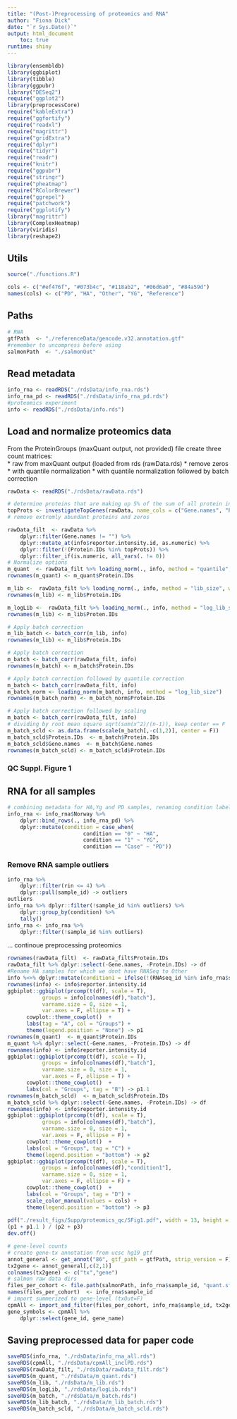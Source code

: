 ```yaml
---
title: "(Post-)Preprocessing of proteomics and RNA"
author: "Fiona Dick"
date: "`r Sys.Date()`"
output: html_document
	toc: true
runtime: shiny
---
```


```r
library(ensembldb)
library(ggbiplot)
library(tibble)
library(ggpubr)
library("DESeq2")
require("ggplot2")
library(preprocessCore)
require("kableExtra")
require("ggfortify")
require("readxl")
require("magrittr")
require("gridExtra")
require("dplyr")
require("tidyr")
require("readr")
require("knitr")
require("ggpubr")
require("stringr")
require("pheatmap")
require("RColorBrewer")
require("ggrepel")
require("patchwork")
require("ggplotify")
library("magrittr")
library(ComplexHeatmap)
library(viridis)
library(reshape2)
```

##  Utils

```r
source("./functions.R")
```

```r
cols <- c("#ef476f", "#073b4c", "#118ab2", "#06d6a0", "#84a59d")
names(cols) <- c("PD", "HA", "Other", "YG", "Reference") 
```


## Paths

```r
# RNA
gtfPath  <- "./referenceData/gencode.v32.annotation.gtf"
#remember to uncompress before using
salmonPath  <- "./salmonOut"
```


## Read metadata

```r
info_rna <- readRDS("./rdsData/info_rna.rds") 
info_rna_pd <- readRDS("./rdsData/info_rna_pd.rds")
#proteomics experiment 
info <- readRDS("./rdsData/info.rds")
```



## Load and normalize proteomics data 

From the ProteinGroups (maxQuant output, not provided) file create three count matrices:  
* raw from maxQuant output (loaded from rds (rawData.rds)
* remove zeros
* with quantile normalization 
* with quantile normalization followed by batch correction

```r
rawData <- readRDS("./rdsData/rawData.rds")
```

```r
# determine proteins that are making up 5% of the sum of all protein intensities in more than n samples
topProts <- investigateTopGenes(rawData, name_cols = c("Gene.names", "Protein.IDs"))[[1]][,"Protein.IDs"]
# remove extremly abundant proteins and zeros

rawData_filt  <- rawData %>%
	dplyr::filter(Gene.names != "") %>%
  	dplyr::mutate_at(info$reporter.intensity.id, as.numeric) %>%
	dplyr::filter(!(Protein.IDs %in% topProts)) %>%
	dplyr::filter_if(is.numeric, all_vars(. != 0)) 
# Normalize options
m_quant  <- rawData_filt %>% loading_norm(., info, method = "quantile", within_batch = T, use_median = T, name_cols = c("Gene.names", "Protein.IDs")) 
rownames(m_quant) <- m_quant$Protein.IDs

m_lib <-  rawData_filt %>% loading_norm(., info, method = "lib_size", within_batch = T, use_median = T, name_cols = c("Gene.names", "Protein.IDs"))  
rownames(m_lib) <- m_lib$Protein.IDs

m_logLib <-  rawData_filt %>% loading_norm(., info, method = "log_lib_size", within_batch = T, use_median = T, name_cols = c("Gene.names", "Protein.IDs")) 
rownames(m_lib) <- m_lib$Proten.IDs

# Apply batch correction 
m_lib_batch <- batch_corr(m_lib, info)
rownames(m_lib) <- m_lib$Protein.IDs

# Apply batch correction 
m_batch <- batch_corr(rawData_filt, info)
rownames(m_batch) <- m_batch$Protein.IDs

# Apply batch correction followed by quantile correction
m_batch <- batch_corr(rawData_filt, info)
m_batch_norm <- loading_norm(m_batch, info, method = "log_lib_size")
rownames(m_batch_norm) <- m_batch_norm$Protein.IDs

# Apply batch correction followed by scaling
m_batch <- batch_corr(rawData_filt, info)
# dividing by root mean square sqrt(sum(x^2)/(n-1)), keep center == F 
m_batch_scld <- as.data.frame(scale(m_batch[,-c(1,2)], center = F))
m_batch_scld$Protein.IDs  <- m_batch$Protein.IDs
m_batch_scld$Gene.names  <- m_batch$Gene.names
rownames(m_batch_scld) <- m_batch_scld$Protein.IDs
```

### QC Suppl. Figure 1

## RNA for all samples

```r
# combining metadata for HA,Yg and PD samples, renaming condition labels
info_rna <- info_rna$Norway %>%
	dplyr::bind_rows(., info_rna_pd) %>%
	dplyr::mutate(condition = case_when(
					    condition == "0" ~ "HA",
					    condition == "1" ~ "YG",
					    condition == "Case" ~ "PD"))
```

### Remove RNA sample outliers


```r
info_rna %>% 
	dplyr::filter(rin <= 4) %>%
	dplyr::pull(sample_id) -> outliers
outliers
info_rna %>% dplyr::filter(!sample_id %in% outliers) %>% 
	dplyr::group_by(condition) %>%
	tally()
info_rna <- info_rna %>%
	dplyr::filter(!sample_id %in% outliers)

```

... continoue preprocessing proteomics

```r
rownames(rawData_filt)  <- rawData_filt$Protein.IDs
rawData_filt %>% dplyr::select(-Gene.names, -Protein.IDs) -> df
#Rename HA samples for which we dont have RNASeq to Other
info %<>% dplyr::mutate(condition1 = ifelse(!(RNAseq_id %in% info_rna$sample_id),"Other", condition1))
rownames(info) <- info$reporter.intensity.id
ggbiplot::ggbiplot(prcomp(t(df), scale = T),
		   groups = info[colnames(df),"batch"],
		   varname.size = 0, size = 1,
		   var.axes = F, ellipse = T) +
	  cowplot::theme_cowplot()  +
	  labs(tag = "A", col = "Groups") +
	  theme(legend.position = "None") -> p1
rownames(m_quant)  <- m_quant$Protein.IDs
m_quant %>% dplyr::select(-Gene.names, -Protein.IDs) -> df
rownames(info) <- info$reporter.intensity.id
ggbiplot::ggbiplot(prcomp(t(df), scale = T),
		   groups = info[colnames(df),"batch"],
		   varname.size = 0, size = 1,
		   var.axes = F, ellipse = T) +
	  cowplot::theme_cowplot()  +
	  labs(col = "Groups", tag = "B") -> p1.1
rownames(m_batch_scld)  <- m_batch_scld$Protein.IDs
m_batch_scld %>% dplyr::select(-Gene.names, -Protein.IDs) -> df
rownames(info) <- info$reporter.intensity.id
ggbiplot::ggbiplot(prcomp(t(df), scale = T),
		   groups = info[colnames(df),"batch"],
		   varname.size = 0, size = 1,
		   var.axes = F, ellipse = F) +
	  cowplot::theme_cowplot()  +
	  labs(col = "Groups", tag = "C") +
	  theme(legend.position = "bottom") -> p2
ggbiplot::ggbiplot(prcomp(t(df), scale = T),
		   groups = info[colnames(df),"condition1"],
		   varname.size = 0, size = 1,
		   var.axes = F, ellipse = F) +
	  cowplot::theme_cowplot()  +
	  labs(col = "Groups", tag = "D") +
	  scale_color_manual(values = cols) +
	  theme(legend.position = "bottom") -> p3
  
pdf("./result_figs/Supp/proteomics_qc/SFig1.pdf", width = 13, height = 11)
(p1 + p1.1 ) / (p2 + p3)
dev.off()
```


```r
# gene-level counts
# create gene-tx annotation from ucsc hg19 gtf
annot_general <- get_annot("86", gtf_path = gtfPath, strip_version = F)
tx2gene <- annot_general[,c(2,1)]
colnames(tx2gene) <- c("tx","gene")
# salmon raw data dirs
files_per_cohort <- file.path(salmonPath, info_rna$sample_id, "quant.sf")
names(files_per_cohort)  <- info_rna$sample_id
# import summerized to gene-level (txOut=F)
cpmAll <- import_and_filter(files_per_cohort, info_rna$sample_id, tx2gene, gtfPath)
gene_symbols <- cpmAll %>%
	dplyr::select(gene_id, gene_name)
```

## Saving preprocessed data for paper code 

```r
saveRDS(info_rna, "./rdsData/info_rna_all.rds")
saveRDS(cpmAll, "./rdsData/cpmAll_inclPD.rds")
saveRDS(rawData_filt, "./rdsData/rawData_filt.rds")
saveRDS(m_quant, "./rdsData/m_quant.rds")
saveRDS(m_lib, "./rdsData/m_lib.rds")
saveRDS(m_logLib, "./rdsData/logLib.rds")
saveRDS(m_batch, "./rdsData/m_batch.rds")
saveRDS(m_lib_batch, "./rdsData/m_lib_batch.rds")
saveRDS(m_batch_scld, "./rdsData/m_batch_scld.rds")
```



